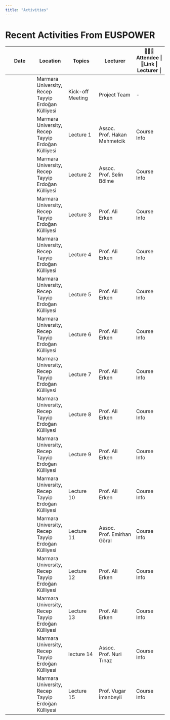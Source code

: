 ```yaml
---
title: "Activities"
---
```


# Recent Activities From EUSPOWER

| Date | Location | Topics | Lecturer | 🧑‍🤝‍🧑Attendee \| 🔗Link \| Lecturer \| |
|----|----|----|----|----|
|  | Marmara University, Recep Tayyip Erdoğan Külliyesi | Kick-off Meeting | Project Team | \- |
|  | Marmara University, Recep Tayyip Erdoğan Külliyesi | Lecture 1 | Assoc. Prof. Hakan Mehmetcik | Course Info |
|  | Marmara University, Recep Tayyip Erdoğan Külliyesi | Lecture 2 | Assoc. Prof. Selin Bölme | Course Info |
|  | Marmara University, Recep Tayyip Erdoğan Külliyesi | Lecture 3 | Prof. Ali Erken | Course Info |
|  | Marmara University, Recep Tayyip Erdoğan Külliyesi | Lecture 4 | Prof. Ali Erken | Course Info |
|  | Marmara University, Recep Tayyip Erdoğan Külliyesi | Lecture 5 | Prof. Ali Erken | Course Info |
|  | Marmara University, Recep Tayyip Erdoğan Külliyesi | Lecture 6 | Prof. Ali Erken | Course Info |
|  | Marmara University, Recep Tayyip Erdoğan Külliyesi | Lecture 7 | Prof. Ali Erken | Course Info |
|  | Marmara University, Recep Tayyip Erdoğan Külliyesi | Lecture 8 | Prof. Ali Erken | Course Info |
|  | Marmara University, Recep Tayyip Erdoğan Külliyesi | Lecture 9 | Prof. Ali Erken | Course Info |
|  | Marmara University, Recep Tayyip Erdoğan Külliyesi | Lecture 10 | Prof. Ali Erken | Course Info |
|  | Marmara University, Recep Tayyip Erdoğan Külliyesi | Lecture 11 | Assoc. Prof. Emirhan Göral | Course Info |
|  | Marmara University, Recep Tayyip Erdoğan Külliyesi | Lecture 12 | Prof. Ali Erken | Course Info |
|  | Marmara University, Recep Tayyip Erdoğan Külliyesi | Lecture 13 | Prof. Ali Erken | Course Info |
|  | Marmara University, Recep Tayyip Erdoğan Külliyesi | lecture 14 | Assoc. Prof. Nuri Tınaz | Course Info |
|  | Marmara University, Recep Tayyip Erdoğan Külliyesi | Lecture 15 | Prof. Vugar İmanbeyli | Course Info |
